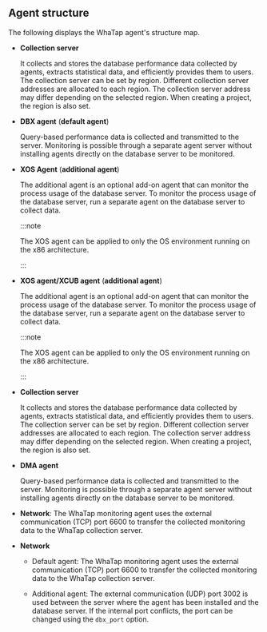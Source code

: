 ## Agent structure

The following displays the WhaTap agent's structure map. 

<Xclude product='cubrid,oracle-pro'>

<ImgLang img='agent-xos-architecture.png' desc='Agent architecture' />

</Xclude>

<InDoc product='cubrid'>

<ImgLang img='agent-xos-xcub-architecture.png' desc='Agent architecture' />

</InDoc>

<InDoc product="oracle-pro">

<ImgLang img='dbx-install-agent-on-db-server-dma.png' desc='Agent structure map' />

</InDoc>

<Xclude product="oracle-pro">

- **Collection server**

  It collects and stores the database performance data collected by agents, extracts statistical data, and efficiently provides them to users. The collection server can be set by region. Different collection server addresses are allocated to each region. The collection server address may differ depending on the selected region. When creating a project, the region is also set.

- **DBX agent** (**default agent**)

  Query-based performance data is collected and transmitted to the server. Monitoring is possible through a separate agent server without installing agents directly on the database server to be monitored.

</Xclude>

<Xclude product='cubrid,oracle-pro'>

- **XOS Agent** (**additional agent**)

  The additional agent is an optional add-on agent that can monitor the process usage of the database server. To monitor the process usage of the database server, run a separate agent on the database server to collect data.

  :::note

  The XOS agent can be applied to only the OS environment running on the x86 architecture.

  :::

</Xclude>

<InDoc product='cubrid'>

- **XOS agent/XCUB agent** (**additional agent**)

  The additional agent is an optional add-on agent that can monitor the process usage of the database server. To monitor the process usage of the database server, run a separate agent on the database server to collect data.

  :::note

  The XOS agent can be applied to only the OS environment running on the x86 architecture.

  :::

</InDoc>

<InDoc product="oracle-pro">

- **Collection server**

  It collects and stores the database performance data collected by agents, extracts statistical data, and efficiently provides them to users. The collection server can be set by region. Different collection server addresses are allocated to each region. The collection server address may differ depending on the selected region. When creating a project, the region is also set.

- **DMA agent**

  Query-based performance data is collected and transmitted to the server. Monitoring is possible through a separate agent server without installing agents directly on the database server to be monitored.

- **Network**: The WhaTap monitoring agent uses the external communication (TCP) port 6600 to transfer the collected monitoring data to the WhaTap collection server.

</InDoc>

<Xclude product="oracle-pro">

- **Network**

  - Default agent: The WhaTap monitoring agent uses the external communication (TCP) port 6600 to transfer the collected monitoring data to the WhaTap collection server.

  - Additional agent: The external communication (UDP) port 3002 is used between the server where the agent has been installed and the database server. If the internal port conflicts, the port can be changed using the `dbx_port` option.

</Xclude>
